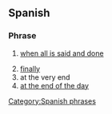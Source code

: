 ==Spanish==

===Phrase===
{{head|es|phrase|head=[[al fin]] y [[al]] [[cabo]]}}

# {{lb|es|idiomatic}} [[when all is said and done]]
# [[finally]]
# at the very end
# [[at the end of the day]]

[[Category:Spanish phrases]]